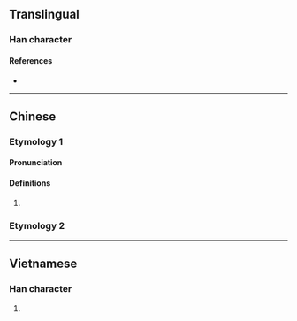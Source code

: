 {{character info}}
==Translingual==

===Han character===
{{Han char|rn=30|rad=口|as=07|sn=10|four=|canj=RMRT|ids=⿰口豆}}

====References====
* {{Han ref|kx=0190.050|dkj=03638|hdz=10627.030|uh=54E3|ud=21731}}

----

==Chinese==

===Etymology 1===
{{zh-forms}}

====Pronunciation====
{{zh-pron
|c=dau6
|cat=a
}}

====Definitions====
{{zh-hanzi}}

# {{zh-only|吽哣|[[listless]]}}

===Etymology 2===
{{zh-see|咅|v}}

----

==Vietnamese==

===Han character===
{{vi-readings|reading=nhạu|rs=口07}}

# {{rfdef|vi|sort=口07}}
